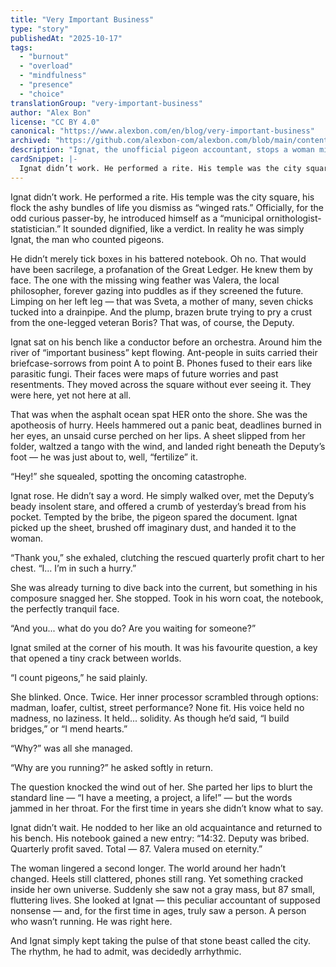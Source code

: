 ```yaml
---
title: "Very Important Business"
type: "story"
publishedAt: "2025-10-17"
tags:
  - "burnout"
  - "overload"
  - "mindfulness"
  - "presence"
  - "choice"
translationGroup: "very-important-business"
author: "Alex Bon"
license: "CC BY 4.0"
canonical: "https://www.alexbon.com/en/blog/very-important-business"
archived: "https://github.com/alexbon-com/alexbon.com/blob/main/content/en/stories/very-important-business.mdx"
description: "Ignat, the unofficial pigeon accountant, stops a woman mid-deadline sprint and reminds her what it feels like to be present in the city."
cardSnippet: |-
  Ignat didn’t work. He performed a rite. His temple was the city square, his flock the ashy bundles of life you dismiss as “winged rats.” Officially, for the odd curious passer-by, he introduced himself as a “municipal ornithologist-statistician.” It sounded dignified, like a verdict. In reality he was simply Ignat, the man who counted pigeons.
---
```


Ignat didn’t work. He performed a rite. His temple was the city square, his flock the ashy bundles of life you dismiss as “winged rats.” Officially, for the odd curious passer-by, he introduced himself as a “municipal ornithologist-statistician.” It sounded dignified, like a verdict. In reality he was simply Ignat, the man who counted pigeons.

He didn’t merely tick boxes in his battered notebook. Oh no. That would have been sacrilege, a profanation of the Great Ledger. He knew them by face. The one with the missing wing feather was Valera, the local philosopher, forever gazing into puddles as if they screened the future. Limping on her left leg — that was Sveta, a mother of many, seven chicks tucked into a drainpipe. And the plump, brazen brute trying to pry a crust from the one-legged veteran Boris? That was, of course, the Deputy.

Ignat sat on his bench like a conductor before an orchestra. Around him the river of “important business” kept flowing. Ant-people in suits carried their briefcase-sorrows from point A to point B. Phones fused to their ears like parasitic fungi. Their faces were maps of future worries and past resentments. They moved across the square without ever seeing it. They were here, yet not here at all.

That was when the asphalt ocean spat HER onto the shore. She was the apotheosis of hurry. Heels hammered out a panic beat, deadlines burned in her eyes, an unsaid curse perched on her lips. A sheet slipped from her folder, waltzed a tango with the wind, and landed right beneath the Deputy’s foot — he was just about to, well, “fertilize” it.

“Hey!” she squealed, spotting the oncoming catastrophe.

Ignat rose. He didn’t say a word. He simply walked over, met the Deputy’s beady insolent stare, and offered a crumb of yesterday’s bread from his pocket. Tempted by the bribe, the pigeon spared the document. Ignat picked up the sheet, brushed off imaginary dust, and handed it to the woman.

“Thank you,” she exhaled, clutching the rescued quarterly profit chart to her chest. “I... I’m in such a hurry.”

She was already turning to dive back into the current, but something in his composure snagged her. She stopped. Took in his worn coat, the notebook, the perfectly tranquil face.

“And you... what do you do? Are you waiting for someone?”

Ignat smiled at the corner of his mouth. It was his favourite question, a key that opened a tiny crack between worlds.

“I count pigeons,” he said plainly.

She blinked. Once. Twice. Her inner processor scrambled through options: madman, loafer, cultist, street performance? None fit. His voice held no madness, no laziness. It held... solidity. As though he’d said, “I build bridges,” or “I mend hearts.”

“Why?” was all she managed.

“Why are you running?” he asked softly in return.

The question knocked the wind out of her. She parted her lips to blurt the standard line — “I have a meeting, a project, a life!” — but the words jammed in her throat. For the first time in years she didn’t know what to say.

Ignat didn’t wait. He nodded to her like an old acquaintance and returned to his bench. His notebook gained a new entry: “14:32. Deputy was bribed. Quarterly profit saved. Total — 87. Valera mused on eternity.”

The woman lingered a second longer. The world around her hadn’t changed. Heels still clattered, phones still rang. Yet something cracked inside her own universe. Suddenly she saw not a gray mass, but 87 small, fluttering lives. She looked at Ignat — this peculiar accountant of supposed nonsense — and, for the first time in ages, truly saw a person. A person who wasn’t running. He was right here.

And Ignat simply kept taking the pulse of that stone beast called the city. The rhythm, he had to admit, was decidedly arrhythmic.
